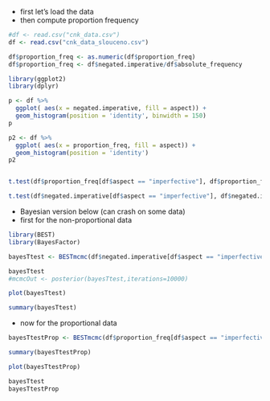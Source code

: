 -   first let's load the data
-   then compute proportion frequency

```r
#df <- read.csv("cnk_data.csv")
df <- read.csv("cnk_data_slouceno.csv")

df$proportion_freq <- as.numeric(df$proportion_freq)
df$proportion_freq <- df$negated.imperative/df$absolute_frequency

library(ggplot2)
library(dplyr)

p <- df %>%
  ggplot( aes(x = negated.imperative, fill = aspect)) +
  geom_histogram(position = 'identity', binwidth = 150)
p

p2 <- df %>%
  ggplot( aes(x = proportion_freq, fill = aspect)) +
  geom_histogram(position = 'identity')
p2


t.test(df$proportion_freq[df$aspect == "imperfective"], df$proportion_freq[df$aspect == "perfective"])

t.test(df$negated.imperative[df$aspect == "imperfective"], df$negated.imperative[df$aspect == "perfective"])
```

- Bayesian version below (can crash on some data)
- first for the non-proportional data

```r
library(BEST)
library(BayesFactor)

bayesTtest <- BESTmcmc(df$negated.imperative[df$aspect == "imperfective"], df$negated.imperative[df$aspect == "perfective"])

bayesTtest
#mcmcOut <- posterior(bayesTtest,iterations=10000)

plot(bayesTtest)

summary(bayesTtest)
```

- now for the proportional data

```r

bayesTtestProp <- BESTmcmc(df$proportion_freq[df$aspect == "imperfective"], df$proportion_freq[df$aspect == "perfective"])

summary(bayesTtestProp)

plot(bayesTtestProp)

bayesTtest
bayesTtestProp
```

